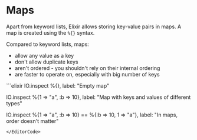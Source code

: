 
# Maps

Apart from keyword lists, Elixir allows storing key-value pairs in maps. A map is created using the `%{}` syntax.

Compared to keyword lists, maps:
- allow any value as a key
- don't allow duplicate keys
- aren't ordered - you shouldn't rely on their internal ordering
- are faster to operate on, especially with big number of keys

<EditorCode>
```elixir
IO.inspect %{}, label: "Empty map"

IO.inspect %{1 => "a", :b => 10},
  label: "Map with keys and values of different types"

IO.inspect %{1 => "a", :b => 10} == %{:b => 10, 1 => "a"},
  label: "In maps, order doesn't matter"
```
</EditorCode>
